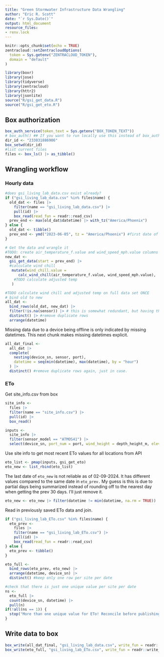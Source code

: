 ```yaml
---
title: "Green Stormwater Infrastructure Data Wrangling"
author: "Eric R. Scott"
date: "`r Sys.Date()`"
output: html_document
resource_files:
- renv.lock
---
```


```r
knitr::opts_chunk$set(echo = TRUE)
zentracloud::setZentracloudOptions(
  token = Sys.getenv("ZENTRACLOUD_TOKEN"),
  domain = "default"
)

library(boxr)
library(jose)
library(tidyverse)
library(zentracloud)
library(httr2)
library(jsonlite)
source("R/gsi_get_data.R")
source("R/gsi_get_eto.R")
```

<!--
## First time publishing

Publishing this workflow to Posit Connect will fail the first time because the environment variable `BOX_TOKEN_TEXT` is unset.  But, you still can find the app on viz.datascience.arizona.edu and add that env var.  Then, re-publish, and it should work.
-->
## Box authorization

```r
box_auth_service(token_text = Sys.getenv("BOX_TOKEN_TEXT"))
# box_auth() ## If you want to run locally use this instead of box_auth_service()
dir_id <- "233031886906"
box_setwd(dir_id)
#list current files
files <- box_ls() |> as_tibble()
```

## Wrangling workflow

### Hourly data

```r
#does gsi_living_lab_data.csv exist already?
if ("gsi_living_lab_data.csv" %in% files$name) {
  old_dat <- files |> 
    filter(name == "gsi_living_lab_data.csv") |> 
    pull(id) |> 
    box_read(read_fun = readr::read_csv)
  prev_end <- max(old_dat$datetime) |> with_tz("America/Phoenix")
} else {
  old_dat <- tibble()
  prev_end <- ymd("2023-06-05", tz = "America/Phoenix") #first date of data
}

# Get the data and wrangle it
#TODO: create air_temperature_f.value and wind_speed_mph.value columns
new_dat <-
  gsi_get_data(start = prev_end) |> 
  #calculate wind chill
   mutate(wind_chill.value = 
      calc_wind_chill(air_temperature_f.value, wind_speed_mph.value),
    #TODO calculate adjusted temp
   )

#TODO calculate wind chill and adjusted temp on full data set ONCE
# bind old to new
all_dat <- 
  bind_rows(old_dat, new_dat) |> 
  filter(!is.na(sensor)) |> # this is somewhat redundant, but having this in gsi_get_data() only removes these from new data
  distinct() |> #remove duplicate rows
  arrange(datetime) 
```

Missing data due to a device being offline is only indicated by missing datetimes. This next chunk makes missing datetimes explicit.

```r
all_dat_final <-
  all_dat |> 
  complete(
    nesting(device_sn, sensor, port),
    datetime = seq(min(datetime), max(datetime), by = "hour")
  ) |> 
  distinct() #remove duplicate rows again, just in case.
```

### ETo

Get site_info.csv from box

```r
site_info <- 
  files |> 
  filter(name == "site_info.csv") |> 
  pull(id) |> 
  box_read()

inputs <-
  site_info |> 
  filter(sensor_model == "ATMOS41") |> 
  select(device_sn, port_num = port, wind_height = depth_height_m, elevation = Elevation, latitude = Latitude)
```

Use site info to get most recent ETo values for all locations from API

```r
eto_list <- pmap(inputs, gsi_get_eto)
eto_new <- list_rbind(eto_list)
```
The last date of `eto_new` is not reliable as of 02-09-2024.  It has different values compared to the same date in `eto_prev.`  My guess is this is due to partial days being summarized instead of rounding off to the nearest day when getting the prev 30 days.  I'll just remove it.

```r
eto_new <- eto_new |> filter(datetime != min(datetime, na.rm = TRUE))
```

Read in previously saved ETo data and join.

```r
if ("gsi_living_lab_ETo.csv" %in% files$name) {
  eto_prev <- 
    files |> 
    filter(name == "gsi_living_lab_ETo.csv") |> 
    pull(id) |> 
    box_read(read_fun = readr::read_csv)
} else {
  eto_prev <- tibble()
}

eto_full <-
  bind_rows(eto_prev, eto_new) |> 
  arrange(datetime, device_sn) |> 
  distinct() #keep only one row per site per date

#check that there is just one unique value per site per date
ns <- 
  eto_full |>
  count(device_sn, datetime) |>
  pull(n)
if(!all(ns == 1)) {
  stop("More than one unique value for ETo! Reconcile before publishing data")
}

```


## Write data to box

```r
box_write(all_dat_final, "gsi_living_lab_data.csv", write_fun = readr::write_csv)
box_write(eto_full, "gsi_living_lab_ETo.csv", write_fun = readr::write_csv)
```

